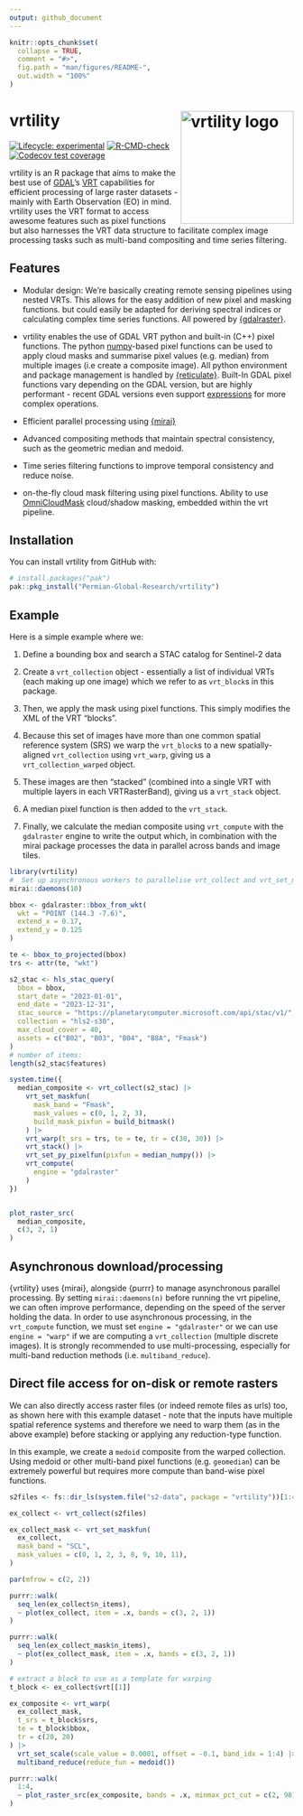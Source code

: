 ```yaml
---
output: github_document
---
```


<!-- README.md is generated from README.Rmd. Please edit that file -->

```r
knitr::opts_chunk$set(
  collapse = TRUE,
  comment = "#>",
  fig.path = "man/figures/README-",
  out.width = "100%"
)
```

# vrtility <a href="https://permian-global-research.github.io/vrtility/" alt="vrtility"><img src="man/figures/vrtility_hex.png" alt="vrtility logo" align="right" width="200"/></a>


<!-- badges: start -->
[![Lifecycle: experimental](https://img.shields.io/badge/lifecycle-experimental-orange.svg)](https://lifecycle.r-lib.org/articles/stages.html#experimental)
[![R-CMD-check](https://github.com/Permian-Global-Research/vrtility/actions/workflows/R-CMD-check.yaml/badge.svg)](https://github.com/Permian-Global-Research/vrtility/actions/workflows/R-CMD-check.yaml)
[![Codecov test coverage](https://codecov.io/gh/Permian-Global-Research/vrtility/branch/main/graph/badge.svg)](https://app.codecov.io/gh/Permian-Global-Research/vrtility?branch=main)
<!-- badges: end -->

vrtility is an R package that aims to make the best use of
[GDAL](https://gdal.org/en/stable/index.html)’s
[VRT](https://gdal.org/en/stable/drivers/raster/vrt.html) capabilities
for efficient processing of large raster datasets - mainly with Earth
Observation (EO) in mind. vrtility uses the VRT format to access awesome features
such as pixel functions but also harnesses the VRT data structure to facilitate
complex image processing tasks such as multi-band compositing and time series
filtering.

```{=gfm}
> [!NOTE]
> This package is under active development and is likely to change. Contributions and suggestions are still very welcome!
``` 

## Features

- Modular design: We're basically creating remote sensing pipelines using 
  nested VRTs. This allows for the easy addition of new pixel and
  masking functions. but could easily be adapted for deriving spectral indices
  or calculating complex time series functions. All powered by 
  [{gdalraster}](https://usdaforestservice.github.io/gdalraster/index.html).

- vrtility enables the use of GDAL VRT python and built-in (C++) pixel functions. The
  python [numpy](https://numpy.org/)-based pixel functions can be used to apply
  cloud masks and summarise pixel values (e.g. median) from multiple images
  (i.e create a composite image). All python environment and package management
  is handled by [{reticulate}](https://rstudio.github.io/reticulate/). Built-In
  GDAL pixel functions vary depending on the GDAL version, but are highly 
  performant -  recent GDAL versions even support 
  [expressions](https://mirai.r-lib.org/index.html) for more complex operations.

- Efficient parallel processing using [{mirai}](https://mirai.r-lib.org/index.html)

- Advanced compositing methods that maintain spectral consistency, such as the 
  geometric median and medoid. 

- Time series filtering functions to improve temporal consistency
  and reduce noise.

- on-the-fly cloud mask filtering using pixel functions. Ability to use
  [OmniCloudMask](https://github.com/DPIRD-DMA/OmniCloudMask) cloud/shadow 
  masking, embedded within the vrt pipeline. 

## Installation

You can install vrtility from GitHub with:

``` r
# install.packages("pak")
pak::pkg_install("Permian-Global-Research/vrtility")
```

## Example

Here is a simple example where we: 

1. Define a bounding box and search a STAC catalog for Sentinel-2 data

2. Create a `vrt_collection` object - essentially a list of individual VRTs 
(each making up one image) which we refer to as `vrt_block`s in this package. 

3. Then, we apply the mask using pixel functions. This simply modifies the XML
of the VRT "blocks".

4. Because this set of images have more than one common spatial reference system 
(SRS) we warp the `vrt_block`s to a new spatially-aligned `vrt_collection` using 
`vrt_warp`, giving us a `vrt_collection_warped` object. 

1. These images are then "stacked" (combined into a single VRT with multiple 
layers in each VRTRasterBand), giving us a `vrt_stack` object.

1. A median pixel function is then added to the `vrt_stack`. 

2. Finally, we calculate the median composite using `vrt_compute` with the 
   `gdalraster` engine to write the output which, in combination with the mirai 
   package processes the data in parallel across bands and image tiles.

```r
library(vrtility)
#  Set up asynchronous workers to parallelise vrt_collect and vrt_set_maskfun
mirai::daemons(10)

bbox <- gdalraster::bbox_from_wkt(
  wkt = "POINT (144.3 -7.6)",
  extend_x = 0.17,
  extend_y = 0.125
)

te <- bbox_to_projected(bbox)
trs <- attr(te, "wkt")

s2_stac <- hls_stac_query(
  bbox = bbox,
  start_date = "2023-01-01",
  end_date = "2023-12-31",
  stac_source = "https://planetarycomputer.microsoft.com/api/stac/v1/",
  collection = "hls2-s30",
  max_cloud_cover = 40,
  assets = c("B02", "B03", "B04", "B8A", "Fmask")
)
# number of items:
length(s2_stac$features)

system.time({
  median_composite <- vrt_collect(s2_stac) |>
    vrt_set_maskfun(
      mask_band = "Fmask",
      mask_values = c(0, 1, 2, 3),
      build_mask_pixfun = build_bitmask()
    ) |>
    vrt_warp(t_srs = trs, te = te, tr = c(30, 30)) |>
    vrt_stack() |>
    vrt_set_py_pixelfun(pixfun = median_numpy()) |>
    vrt_compute(
      engine = "gdalraster"
    )
})


plot_raster_src(
  median_composite,
  c(3, 2, 1)
)
```

## Asynchronous download/processing

{vrtility} uses {mirai}, alongside {purrr} to manage asynchronous
parallel processing. By setting `mirai::daemons(n)` before running the vrt
pipeline, we can often improve performance, depending on the speed of the
server holding the data. In order to use asynchronous processing, in the 
`vrt_compute` function, we must set `engine = "gdalraster"` or we can use 
`engine = "warp"` if we are computing a `vrt_collection` 
(multiple discrete images). It is strongly recommended to use multi-processing, 
especially for multi-band reduction methods (i.e. `multiband_reduce`).

## Direct file access for on-disk or remote rasters

We can also directly access raster files (or indeed remote files as urls) too, 
as shown here with this example dataset - note that the inputs have multiple spatial reference 
systems and therefore we need to warp them (as in the above example) before 
stacking or applying any reduction-type function. 

In this example, we create a `medoid` composite from the warped collection. 
Using medoid or other multi-band pixel functions (e.g. `geomedian`) can be 
extremely powerful but requires more compute than band-wise pixel functions.

```r
s2files <- fs::dir_ls(system.file("s2-data", package = "vrtility"))[1:4]

ex_collect <- vrt_collect(s2files)

ex_collect_mask <- vrt_set_maskfun(
  ex_collect,
  mask_band = "SCL",
  mask_values = c(0, 1, 2, 3, 8, 9, 10, 11),
)

par(mfrow = c(2, 2))

purrr::walk(
  seq_len(ex_collect$n_items),
  ~ plot(ex_collect, item = .x, bands = c(3, 2, 1))
)

purrr::walk(
  seq_len(ex_collect_mask$n_items),
  ~ plot(ex_collect_mask, item = .x, bands = c(3, 2, 1))
)

# extract a block to use as a template for warping
t_block <- ex_collect$vrt[[1]]

ex_composite <- vrt_warp(
  ex_collect_mask,
  t_srs = t_block$srs,
  te = t_block$bbox,
  tr = c(20, 20)
) |>
  vrt_set_scale(scale_value = 0.0001, offset = -0.1, band_idx = 1:4) |>
  multiband_reduce(reduce_fun = medoid())

purrr::walk(
  1:4,
  ~ plot_raster_src(ex_composite, bands = .x, minmax_pct_cut = c(2, 98))
)
```

